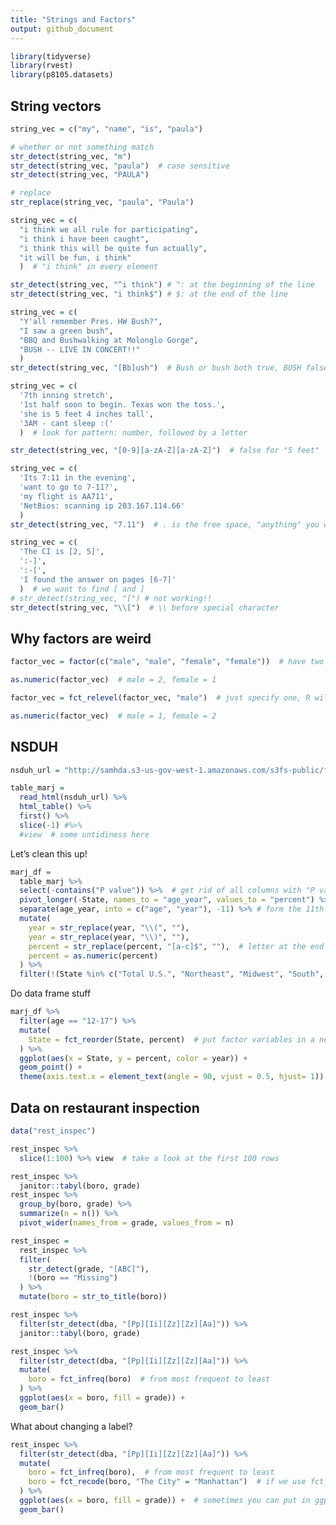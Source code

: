 ```yaml
---
title: "Strings and Factors"
output: github_document
---
```



```r
library(tidyverse)
library(rvest)
library(p8105.datasets)
```


## String vectors
```r
string_vec = c("my", "name", "is", "paula")

# whether or not something match
str_detect(string_vec, "m")
str_detect(string_vec, "paula")  # case sensitive
str_detect(string_vec, "PAULA")

# replace
str_replace(string_vec, "paula", "Paula")
```

```r
string_vec = c(
  "i think we all rule for participating",
  "i think i have been caught",
  "i think this will be quite fun actually",
  "it will be fun, i think"
  )  # "i think" in every element

str_detect(string_vec, "^i think") # ^: at the beginning of the line
str_detect(string_vec, "i think$") # $: at the end of the line
```

```r
string_vec = c(
  "Y'all remember Pres. HW Bush?",
  "I saw a green bush",
  "BBQ and Bushwalking at Molonglo Gorge",
  "BUSH -- LIVE IN CONCERT!!"
  )
str_detect(string_vec, "[Bb]ush")  # Bush or bush both true, BUSH false
```

```r
string_vec = c(
  '7th inning stretch',
  '1st half soon to begin. Texas won the toss.',
  'she is 5 feet 4 inches tall',
  '3AM - cant sleep :('
  )  # look for pattern: number, followed by a letter

str_detect(string_vec, "[0-9][a-zA-Z][a-zA-Z]")  # false for "5 feet"
```

```r
string_vec = c(
  'Its 7:11 in the evening',
  'want to go to 7-11?',
  'my flight is AA711',
  'NetBios: scanning ip 203.167.114.66'
  )
str_detect(string_vec, "7.11")  # . is the free space, "anything" you want it to be
```

```r
string_vec = c(
  'The CI is [2, 5]',
  ':-]',
  ':-[',
  'I found the answer on pages [6-7]'
  )  # we want to find [ and ]
# str_detect(string_vec, "[") # not working!!
str_detect(string_vec, "\\[")  # \\ before special character 
```


## Why factors are weird
```r
factor_vec = factor(c("male", "male", "female", "female"))  # have two levels, put it in alphabetical order

as.numeric(factor_vec)  # male = 2, female = 1

factor_vec = fct_relevel(factor_vec, "male")  # just specify one, R will take it to the front

as.numeric(factor_vec)  # male = 1, female = 2
```


## NSDUH
```r
nsduh_url = "http://samhda.s3-us-gov-west-1.amazonaws.com/s3fs-public/field-uploads/2k15StateFiles/NSDUHsaeShortTermCHG2015.htm"

table_marj = 
  read_html(nsduh_url) %>% 
  html_table() %>% 
  first() %>%
  slice(-1) #%>% 
  #view  # some untidiness here
```

Let's clean this up!
```r
marj_df = 
  table_marj %>% 
  select(-contains("P value")) %>%  # get rid of all columns with "P value"
  pivot_longer(-State, names_to = "age_year", values_to = "percent") %>% 
  separate(age_year, into = c("age", "year"), -11) %>% # form the 11th place to the last, OR use "\\("
  mutate(
    year = str_replace(year, "\\(", ""),
    year = str_replace(year, "\\)", ""),
    percent = str_replace(percent, "[a-c]$", ""),  # letter at the end of the line
    percent = as.numeric(percent)
  ) %>% 
  filter(!(State %in% c("Total U.S.", "Northeast", "Midwest", "South", "West")))

```

Do data frame stuff
```r
marj_df %>% 
  filter(age == "12-17") %>% 
  mutate(
    State = fct_reorder(State, percent)  # put factor variables in a new order
  ) %>% 
  ggplot(aes(x = State, y = percent, color = year)) +
  geom_point() +
  theme(axis.text.x = element_text(angle = 90, vjust = 0.5, hjust= 1))
```

## Data on restaurant inspection

```r
data("rest_inspec")
```

```r
rest_inspec %>% 
  slice(1:100) %>% view  # take a look at the first 100 rows
```

```r
rest_inspec %>% 
  janitor::tabyl(boro, grade)
rest_inspec %>% 
  group_by(boro, grade) %>% 
  summarize(n = n()) %>% 
  pivot_wider(names_from = grade, values_from = n)
```
```r
rest_inspec = 
  rest_inspec %>% 
  filter(
    str_detect(grade, "[ABC]"),
    !(boro == "Missing")
  ) %>% 
  mutate(boro = str_to_title(boro))
```
```r
rest_inspec %>% 
  filter(str_detect(dba, "[Pp][Ii][Zz][Zz][Aa]")) %>% 
  janitor::tabyl(boro, grade)
```

```r
rest_inspec %>% 
  filter(str_detect(dba, "[Pp][Ii][Zz][Zz][Aa]")) %>% 
  mutate(
    boro = fct_infreq(boro)  # from most frequent to least
  ) %>% 
  ggplot(aes(x = boro, fill = grade)) +
  geom_bar()
```

What about changing a label?
```r
rest_inspec %>% 
  filter(str_detect(dba, "[Pp][Ii][Zz][Zz][Aa]")) %>% 
  mutate(
    boro = fct_infreq(boro),  # from most frequent to least
    boro = fct_recode(boro, "The City" = "Manhattan")  # if we use fct_replace, boro will be a character vector; use fct_recode
  ) %>% 
  ggplot(aes(x = boro, fill = grade)) +  # sometimes you can put in ggplot to look if you've done it successfully
  geom_bar()
```

